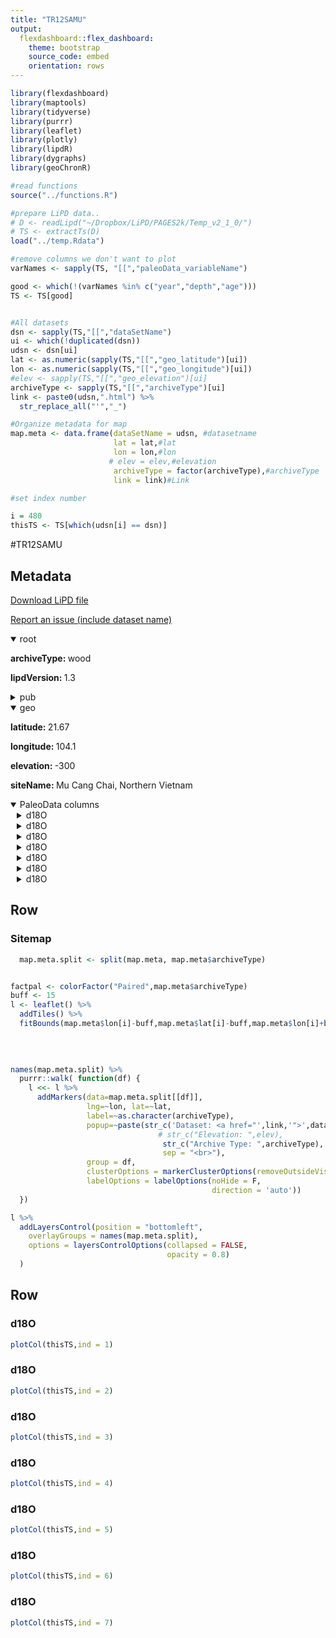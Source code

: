 ```yaml
---
title: "TR12SAMU"
output: 
  flexdashboard::flex_dashboard:
    theme: bootstrap
    source_code: embed
    orientation: rows
---
```


```r
library(flexdashboard)
library(maptools)
library(tidyverse)
library(purrr)
library(leaflet)
library(plotly)
library(lipdR)
library(dygraphs)
library(geoChronR)

#read functions
source("../functions.R")

#prepare LiPD data..
# D <- readLipd("~/Dropbox/LiPD/PAGES2k/Temp_v2_1_0/")
# TS <- extractTs(D)
load("../temp.Rdata")

#remove columns we don't want to plot
varNames <- sapply(TS, "[[","paleoData_variableName")

good <- which(!(varNames %in% c("year","depth","age")))
TS <- TS[good]


#All datasets
dsn <- sapply(TS,"[[","dataSetName")
ui <- which(!duplicated(dsn))
udsn <- dsn[ui]
lat <- as.numeric(sapply(TS,"[[","geo_latitude")[ui])
lon <- as.numeric(sapply(TS,"[[","geo_longitude")[ui])
#elev <- sapply(TS,"[[","geo_elevation")[ui]
archiveType <- sapply(TS,"[[","archiveType")[ui]
link <- paste0(udsn,".html") %>% 
  str_replace_all("'","_")

#Organize metadata for map
map.meta <- data.frame(dataSetName = udsn, #datasetname
                       lat = lat,#lat
                       lon = lon,#lon
                      # elev = elev,#elevation
                       archiveType = factor(archiveType),#archiveType
                       link = link)#Link

#set index number

i = 480
thisTS <- TS[which(udsn[i] == dsn)]
```
#TR12SAMU

Metadata {.sidebar}
-------------------------------------
[Download LiPD file](TR12SAMU.lpd)
            

[Report an issue (include dataset name)](https://github.com/nickmckay/LiPDverse/issues)

<details open style="margin-left: 0px">
<summary>root</summary>
<p style="margin-left: 0px"><strong>archiveType: </strong>wood
<p style="margin-left: 0px"><strong>lipdVersion: </strong>1.3
</details>
<details>
<summary>pub</summary>
<details style="margin-left: 10px">
<summary>pub1</summary>
<p style="margin-left: 10px"><strong>author: </strong>Sano M.
<p style="margin-left: 10px"><strong>pubYear: </strong>2012
<p style="margin-left: 10px"><strong>DOI: </strong>10.1029/2012JD017749
</details>
</details>
<details open style="margin-left: 0px">
<summary>geo</summary>
<p style="margin-left: 0px"><strong>latitude: </strong>21.67
<p style="margin-left: 0px"><strong>longitude: </strong>104.1
<p style="margin-left: 0px"><strong>elevation: </strong>-300
<p style="margin-left: 0px"><strong>siteName: </strong>Mu Cang Chai, Northern Vietnam
</details>
<details open>
<summary>PaleoData columns</summary>
<details style="margin-left: 10px">
<summary>d18O</summary>
<p style="margin-left: 10px"><strong>TSid: </strong>TR12SAMU06
<p style="margin-left: 10px"><strong>variableName: </strong>d18O
<p style="margin-left: 10px"><strong>units: </strong>permil
<p style="margin-left: 10px"><strong>description: </strong>d18O of tree cellulose
<details>
<summary>interpretation</summary>
<details style="margin-left: 20px">
<summary>1</summary>
<p style="margin-left: 20px"><strong>basis: </strong>As recorded in the meteorological data from the monsoon season, higher temperatures usually correlate with lower precipitation, and relative humidity levels, both of which lead to enriched d18O in tree rings?..moreover, as climate parameters are significantly correlated with one another, it is difficult to identify a dominant factor...Although the mechanisms underlying variations in tree ring d18O can generally be attributed to d18O of source water and evaporative enrichment of leaf water d18O, in pluvial monsoon regions these effects seem to be well represented by the PDSI,
<p style="margin-left: 20px"><strong>interpDirection: </strong>negative
<p style="margin-left: 20px"><strong>scope: </strong>climate
<p style="margin-left: 20px"><strong>seasonality: </strong>May to October
<p style="margin-left: 20px"><strong>variable: </strong>PDSI
<p style="margin-left: 20px"><strong>variableDetail: </strong>soil moisture
</details>
<details style="margin-left: 20px">
<summary>2</summary>
<p style="margin-left: 20px"><strong>basis: </strong>As recorded in the meteorological data from the monsoon season, higher temperatures usually correlate with lower precipitation, and relative humidity levels, both of which lead to enriched d18O in tree rings?..moreover, as climate parameters are significantly correlated with one another, it is difficult to identify a dominant factor...Although the mechanisms underlying variations in tree ring d18O can generally be attributed to d18O of source water and evaporative enrichment of leaf water d18O, in pluvial monsoon regions these effects seem to be well represented by the PDSI,
<p style="margin-left: 20px"><strong>direction: </strong>negative
<p style="margin-left: 20px"><strong>mathematicalRelation: </strong>Linear
<p style="margin-left: 20px"><strong>rank: </strong>1
<p style="margin-left: 20px"><strong>scope: </strong>isotope
<p style="margin-left: 20px"><strong>seasonality: </strong>May to October
<p style="margin-left: 20px"><strong>inferredMaterial: </strong>soil water
<p style="margin-left: 20px"><strong>integrationTime: </strong>1
<p style="margin-left: 20px"><strong>integrationTimeUnits: </strong>years
<p style="margin-left: 20px"><strong>variable: </strong>Palmer Draought Severity Index(combined effect o f temperature and precipitation amount)
</details>
<details style="margin-left: 20px">
<summary>3</summary>
<p style="margin-left: 20px"><strong>direction: </strong>negative
<p style="margin-left: 20px"><strong>rank: </strong>2
<p style="margin-left: 20px"><strong>scope: </strong>isotope
<p style="margin-left: 20px"><strong>variable: </strong>Precipitation amount
</details>
<details style="margin-left: 20px">
<summary>4</summary>
<p style="margin-left: 20px"><strong>direction: </strong>positive
<p style="margin-left: 20px"><strong>rank: </strong>3
<p style="margin-left: 20px"><strong>scope: </strong>isotope
<p style="margin-left: 20px"><strong>variable: </strong>temperature
</details>
</details>
</details>
<details style="margin-left: 10px">
<summary>d18O</summary>
<p style="margin-left: 10px"><strong>TSid: </strong>TR12SAMU01
<p style="margin-left: 10px"><strong>variableName: </strong>d18O
<p style="margin-left: 10px"><strong>units: </strong>permil
<p style="margin-left: 10px"><strong>description: </strong>d18O of tree cellulose
<details>
<summary>interpretation</summary>
<details style="margin-left: 20px">
<summary>1</summary>
<p style="margin-left: 20px"><strong>basis: </strong>As recorded in the meteorological data from the monsoon season, higher temperatures usually correlate with lower precipitation, and relative humidity levels, both of which lead to enriched d18O in tree rings?..moreover, as climate parameters are significantly correlated with one another, it is difficult to identify a dominant factor...Although the mechanisms underlying variations in tree ring d18O can generally be attributed to d18O of source water and evaporative enrichment of leaf water d18O, in pluvial monsoon regions these effects seem to be well represented by the PDSI,
<p style="margin-left: 20px"><strong>interpDirection: </strong>negative
<p style="margin-left: 20px"><strong>scope: </strong>climate
<p style="margin-left: 20px"><strong>seasonality: </strong>May to October
<p style="margin-left: 20px"><strong>variable: </strong>PDSI
<p style="margin-left: 20px"><strong>variableDetail: </strong>soil moisture
</details>
<details style="margin-left: 20px">
<summary>2</summary>
<p style="margin-left: 20px"><strong>basis: </strong>As recorded in the meteorological data from the monsoon season, higher temperatures usually correlate with lower precipitation, and relative humidity levels, both of which lead to enriched d18O in tree rings?..moreover, as climate parameters are significantly correlated with one another, it is difficult to identify a dominant factor...Although the mechanisms underlying variations in tree ring d18O can generally be attributed to d18O of source water and evaporative enrichment of leaf water d18O, in pluvial monsoon regions these effects seem to be well represented by the PDSI,
<p style="margin-left: 20px"><strong>direction: </strong>negative
<p style="margin-left: 20px"><strong>mathematicalRelation: </strong>Linear
<p style="margin-left: 20px"><strong>rank: </strong>1
<p style="margin-left: 20px"><strong>scope: </strong>isotope
<p style="margin-left: 20px"><strong>seasonality: </strong>May to October
</details>
<details style="margin-left: 20px">
<summary>3</summary>
<p style="margin-left: 20px"><strong>direction: </strong>negative
<p style="margin-left: 20px"><strong>rank: </strong>2
<p style="margin-left: 20px"><strong>scope: </strong>isotope
</details>
<details style="margin-left: 20px">
<summary>4</summary>
<p style="margin-left: 20px"><strong>direction: </strong>positive
<p style="margin-left: 20px"><strong>rank: </strong>3
<p style="margin-left: 20px"><strong>scope: </strong>isotope
</details>
</details>
</details>
<details style="margin-left: 10px">
<summary>d18O</summary>
<p style="margin-left: 10px"><strong>TSid: </strong>TR12SAMU02
<p style="margin-left: 10px"><strong>variableName: </strong>d18O
<p style="margin-left: 10px"><strong>units: </strong>permil
<p style="margin-left: 10px"><strong>description: </strong>d18O of tree cellulose
<details>
<summary>interpretation</summary>
<details style="margin-left: 20px">
<summary>1</summary>
<p style="margin-left: 20px"><strong>basis: </strong>As recorded in the meteorological data from the monsoon season, higher temperatures usually correlate with lower precipitation, and relative humidity levels, both of which lead to enriched d18O in tree rings?..moreover, as climate parameters are significantly correlated with one another, it is difficult to identify a dominant factor...Although the mechanisms underlying variations in tree ring d18O can generally be attributed to d18O of source water and evaporative enrichment of leaf water d18O, in pluvial monsoon regions these effects seem to be well represented by the PDSI,
<p style="margin-left: 20px"><strong>interpDirection: </strong>negative
<p style="margin-left: 20px"><strong>scope: </strong>climate
<p style="margin-left: 20px"><strong>seasonality: </strong>May to October
<p style="margin-left: 20px"><strong>variable: </strong>PDSI
<p style="margin-left: 20px"><strong>variableDetail: </strong>soil moisture
</details>
<details style="margin-left: 20px">
<summary>2</summary>
<p style="margin-left: 20px"><strong>basis: </strong>As recorded in the meteorological data from the monsoon season, higher temperatures usually correlate with lower precipitation, and relative humidity levels, both of which lead to enriched d18O in tree rings?..moreover, as climate parameters are significantly correlated with one another, it is difficult to identify a dominant factor...Although the mechanisms underlying variations in tree ring d18O can generally be attributed to d18O of source water and evaporative enrichment of leaf water d18O, in pluvial monsoon regions these effects seem to be well represented by the PDSI,
<p style="margin-left: 20px"><strong>direction: </strong>negative
<p style="margin-left: 20px"><strong>mathematicalRelation: </strong>Linear
<p style="margin-left: 20px"><strong>rank: </strong>1
<p style="margin-left: 20px"><strong>scope: </strong>isotope
<p style="margin-left: 20px"><strong>seasonality: </strong>May to October
</details>
<details style="margin-left: 20px">
<summary>3</summary>
<p style="margin-left: 20px"><strong>direction: </strong>negative
<p style="margin-left: 20px"><strong>rank: </strong>2
<p style="margin-left: 20px"><strong>scope: </strong>isotope
</details>
<details style="margin-left: 20px">
<summary>4</summary>
<p style="margin-left: 20px"><strong>direction: </strong>positive
<p style="margin-left: 20px"><strong>rank: </strong>3
<p style="margin-left: 20px"><strong>scope: </strong>isotope
</details>
</details>
</details>
<details style="margin-left: 10px">
<summary>d18O</summary>
<p style="margin-left: 10px"><strong>TSid: </strong>TR12SAMU03
<p style="margin-left: 10px"><strong>variableName: </strong>d18O
<p style="margin-left: 10px"><strong>units: </strong>permil
<p style="margin-left: 10px"><strong>description: </strong>d18O of tree cellulose
<details>
<summary>interpretation</summary>
<details style="margin-left: 20px">
<summary>1</summary>
<p style="margin-left: 20px"><strong>basis: </strong>As recorded in the meteorological data from the monsoon season, higher temperatures usually correlate with lower precipitation, and relative humidity levels, both of which lead to enriched d18O in tree rings?..moreover, as climate parameters are significantly correlated with one another, it is difficult to identify a dominant factor...Although the mechanisms underlying variations in tree ring d18O can generally be attributed to d18O of source water and evaporative enrichment of leaf water d18O, in pluvial monsoon regions these effects seem to be well represented by the PDSI,
<p style="margin-left: 20px"><strong>interpDirection: </strong>negative
<p style="margin-left: 20px"><strong>scope: </strong>climate
<p style="margin-left: 20px"><strong>seasonality: </strong>May to October
<p style="margin-left: 20px"><strong>variable: </strong>PDSI
<p style="margin-left: 20px"><strong>variableDetail: </strong>soil moisture
</details>
<details style="margin-left: 20px">
<summary>2</summary>
<p style="margin-left: 20px"><strong>basis: </strong>As recorded in the meteorological data from the monsoon season, higher temperatures usually correlate with lower precipitation, and relative humidity levels, both of which lead to enriched d18O in tree rings?..moreover, as climate parameters are significantly correlated with one another, it is difficult to identify a dominant factor...Although the mechanisms underlying variations in tree ring d18O can generally be attributed to d18O of source water and evaporative enrichment of leaf water d18O, in pluvial monsoon regions these effects seem to be well represented by the PDSI,
<p style="margin-left: 20px"><strong>direction: </strong>negative
<p style="margin-left: 20px"><strong>mathematicalRelation: </strong>Linear
<p style="margin-left: 20px"><strong>rank: </strong>1
<p style="margin-left: 20px"><strong>scope: </strong>isotope
<p style="margin-left: 20px"><strong>seasonality: </strong>May to October
</details>
<details style="margin-left: 20px">
<summary>3</summary>
<p style="margin-left: 20px"><strong>direction: </strong>negative
<p style="margin-left: 20px"><strong>rank: </strong>2
<p style="margin-left: 20px"><strong>scope: </strong>isotope
</details>
<details style="margin-left: 20px">
<summary>4</summary>
<p style="margin-left: 20px"><strong>direction: </strong>positive
<p style="margin-left: 20px"><strong>rank: </strong>3
<p style="margin-left: 20px"><strong>scope: </strong>isotope
</details>
</details>
</details>
<details style="margin-left: 10px">
<summary>d18O</summary>
<p style="margin-left: 10px"><strong>TSid: </strong>TR12SAMU04
<p style="margin-left: 10px"><strong>variableName: </strong>d18O
<p style="margin-left: 10px"><strong>units: </strong>permil
<p style="margin-left: 10px"><strong>description: </strong>d18O of tree cellulose
<details>
<summary>interpretation</summary>
<details style="margin-left: 20px">
<summary>1</summary>
<p style="margin-left: 20px"><strong>basis: </strong>As recorded in the meteorological data from the monsoon season, higher temperatures usually correlate with lower precipitation, and relative humidity levels, both of which lead to enriched d18O in tree rings?..moreover, as climate parameters are significantly correlated with one another, it is difficult to identify a dominant factor...Although the mechanisms underlying variations in tree ring d18O can generally be attributed to d18O of source water and evaporative enrichment of leaf water d18O, in pluvial monsoon regions these effects seem to be well represented by the PDSI,
<p style="margin-left: 20px"><strong>interpDirection: </strong>negative
<p style="margin-left: 20px"><strong>scope: </strong>climate
<p style="margin-left: 20px"><strong>seasonality: </strong>May to October
<p style="margin-left: 20px"><strong>variable: </strong>PDSI
<p style="margin-left: 20px"><strong>variableDetail: </strong>soil moisture
</details>
<details style="margin-left: 20px">
<summary>2</summary>
<p style="margin-left: 20px"><strong>basis: </strong>As recorded in the meteorological data from the monsoon season, higher temperatures usually correlate with lower precipitation, and relative humidity levels, both of which lead to enriched d18O in tree rings?..moreover, as climate parameters are significantly correlated with one another, it is difficult to identify a dominant factor...Although the mechanisms underlying variations in tree ring d18O can generally be attributed to d18O of source water and evaporative enrichment of leaf water d18O, in pluvial monsoon regions these effects seem to be well represented by the PDSI,
<p style="margin-left: 20px"><strong>direction: </strong>negative
<p style="margin-left: 20px"><strong>mathematicalRelation: </strong>Linear
<p style="margin-left: 20px"><strong>rank: </strong>1
<p style="margin-left: 20px"><strong>scope: </strong>isotope
<p style="margin-left: 20px"><strong>seasonality: </strong>May to October
</details>
<details style="margin-left: 20px">
<summary>3</summary>
<p style="margin-left: 20px"><strong>direction: </strong>negative
<p style="margin-left: 20px"><strong>rank: </strong>2
<p style="margin-left: 20px"><strong>scope: </strong>isotope
</details>
<details style="margin-left: 20px">
<summary>4</summary>
<p style="margin-left: 20px"><strong>direction: </strong>positive
<p style="margin-left: 20px"><strong>rank: </strong>3
<p style="margin-left: 20px"><strong>scope: </strong>isotope
</details>
</details>
</details>
<details style="margin-left: 10px">
<summary>d18O</summary>
<p style="margin-left: 10px"><strong>TSid: </strong>TR12SAMU05
<p style="margin-left: 10px"><strong>variableName: </strong>d18O
<p style="margin-left: 10px"><strong>units: </strong>permil
<p style="margin-left: 10px"><strong>description: </strong>d18O of tree cellulose
<details>
<summary>interpretation</summary>
<details style="margin-left: 20px">
<summary>1</summary>
<p style="margin-left: 20px"><strong>basis: </strong>As recorded in the meteorological data from the monsoon season, higher temperatures usually correlate with lower precipitation, and relative humidity levels, both of which lead to enriched d18O in tree rings?..moreover, as climate parameters are significantly correlated with one another, it is difficult to identify a dominant factor...Although the mechanisms underlying variations in tree ring d18O can generally be attributed to d18O of source water and evaporative enrichment of leaf water d18O, in pluvial monsoon regions these effects seem to be well represented by the PDSI,
<p style="margin-left: 20px"><strong>interpDirection: </strong>negative
<p style="margin-left: 20px"><strong>scope: </strong>climate
<p style="margin-left: 20px"><strong>seasonality: </strong>May to October
<p style="margin-left: 20px"><strong>variable: </strong>PDSI
<p style="margin-left: 20px"><strong>variableDetail: </strong>soil moisture
</details>
<details style="margin-left: 20px">
<summary>2</summary>
<p style="margin-left: 20px"><strong>basis: </strong>As recorded in the meteorological data from the monsoon season, higher temperatures usually correlate with lower precipitation, and relative humidity levels, both of which lead to enriched d18O in tree rings?..moreover, as climate parameters are significantly correlated with one another, it is difficult to identify a dominant factor...Although the mechanisms underlying variations in tree ring d18O can generally be attributed to d18O of source water and evaporative enrichment of leaf water d18O, in pluvial monsoon regions these effects seem to be well represented by the PDSI,
<p style="margin-left: 20px"><strong>direction: </strong>negative
<p style="margin-left: 20px"><strong>mathematicalRelation: </strong>Linear
<p style="margin-left: 20px"><strong>rank: </strong>1
<p style="margin-left: 20px"><strong>scope: </strong>isotope
<p style="margin-left: 20px"><strong>seasonality: </strong>May to October
</details>
<details style="margin-left: 20px">
<summary>3</summary>
<p style="margin-left: 20px"><strong>direction: </strong>negative
<p style="margin-left: 20px"><strong>rank: </strong>2
<p style="margin-left: 20px"><strong>scope: </strong>isotope
</details>
<details style="margin-left: 20px">
<summary>4</summary>
<p style="margin-left: 20px"><strong>direction: </strong>positive
<p style="margin-left: 20px"><strong>rank: </strong>3
<p style="margin-left: 20px"><strong>scope: </strong>isotope
</details>
</details>
</details>
<details style="margin-left: 10px">
<summary>d18O</summary>
<p style="margin-left: 10px"><strong>TSid: </strong>TR12SAMU06
<p style="margin-left: 10px"><strong>variableName: </strong>d18O
<p style="margin-left: 10px"><strong>units: </strong>permil
<p style="margin-left: 10px"><strong>description: </strong>d18O of tree cellulose
<details>
<summary>interpretation</summary>
<details style="margin-left: 20px">
<summary>1</summary>
<p style="margin-left: 20px"><strong>basis: </strong>As recorded in the meteorological data from the monsoon season, higher temperatures usually correlate with lower precipitation, and relative humidity levels, both of which lead to enriched d18O in tree rings?..moreover, as climate parameters are significantly correlated with one another, it is difficult to identify a dominant factor...Although the mechanisms underlying variations in tree ring d18O can generally be attributed to d18O of source water and evaporative enrichment of leaf water d18O, in pluvial monsoon regions these effects seem to be well represented by the PDSI,
<p style="margin-left: 20px"><strong>interpDirection: </strong>negative
<p style="margin-left: 20px"><strong>scope: </strong>climate
<p style="margin-left: 20px"><strong>seasonality: </strong>May to October
<p style="margin-left: 20px"><strong>variable: </strong>PDSI
<p style="margin-left: 20px"><strong>variableDetail: </strong>soil moisture
</details>
<details style="margin-left: 20px">
<summary>2</summary>
<p style="margin-left: 20px"><strong>basis: </strong>As recorded in the meteorological data from the monsoon season, higher temperatures usually correlate with lower precipitation, and relative humidity levels, both of which lead to enriched d18O in tree rings?..moreover, as climate parameters are significantly correlated with one another, it is difficult to identify a dominant factor...Although the mechanisms underlying variations in tree ring d18O can generally be attributed to d18O of source water and evaporative enrichment of leaf water d18O, in pluvial monsoon regions these effects seem to be well represented by the PDSI,
<p style="margin-left: 20px"><strong>direction: </strong>negative
<p style="margin-left: 20px"><strong>mathematicalRelation: </strong>Linear
<p style="margin-left: 20px"><strong>rank: </strong>1
<p style="margin-left: 20px"><strong>scope: </strong>isotope
<p style="margin-left: 20px"><strong>seasonality: </strong>May to October
</details>
<details style="margin-left: 20px">
<summary>3</summary>
<p style="margin-left: 20px"><strong>direction: </strong>negative
<p style="margin-left: 20px"><strong>rank: </strong>2
<p style="margin-left: 20px"><strong>scope: </strong>isotope
</details>
<details style="margin-left: 20px">
<summary>4</summary>
<p style="margin-left: 20px"><strong>direction: </strong>positive
<p style="margin-left: 20px"><strong>rank: </strong>3
<p style="margin-left: 20px"><strong>scope: </strong>isotope
</details>
</details>
</details>

Row
-----------------------------------------------------------------------

### Sitemap

```r
  map.meta.split <- split(map.meta, map.meta$archiveType)


factpal <- colorFactor("Paired",map.meta$archiveType)
buff <- 15
l <- leaflet() %>% 
  addTiles() %>% 
  fitBounds(map.meta$lon[i]-buff,map.meta$lat[i]-buff,map.meta$lon[i]+buff,map.meta$lat[i]+buff)
  

  
  
names(map.meta.split) %>%
  purrr::walk( function(df) {
    l <<- l %>%
      addMarkers(data=map.meta.split[[df]],
                 lng=~lon, lat=~lat,
                 label=~as.character(archiveType),
                 popup=~paste(str_c('Dataset: <a href="',link,'">',dataSetName,'</a>'),
                                 # str_c("Elevation: ",elev),
                                  str_c("Archive Type: ",archiveType),
                                  sep = "<br>"),
                 group = df,
                 clusterOptions = markerClusterOptions(removeOutsideVisibleBounds = F),
                 labelOptions = labelOptions(noHide = F,
                                             direction = 'auto'))
  })

l %>%
  addLayersControl(position = "bottomleft",
    overlayGroups = names(map.meta.split),
    options = layersControlOptions(collapsed = FALSE,
                                   opacity = 0.8)
  )
```

Row {.tabset .tabset-fade}
-----------------------------------------------------------------------

### d18O
```r
plotCol(thisTS,ind = 1)
```

### d18O
```r
plotCol(thisTS,ind = 2)
```

### d18O
```r
plotCol(thisTS,ind = 3)
```

### d18O
```r
plotCol(thisTS,ind = 4)
```

### d18O
```r
plotCol(thisTS,ind = 5)
```

### d18O
```r
plotCol(thisTS,ind = 6)
```

### d18O
```r
plotCol(thisTS,ind = 7)
```
